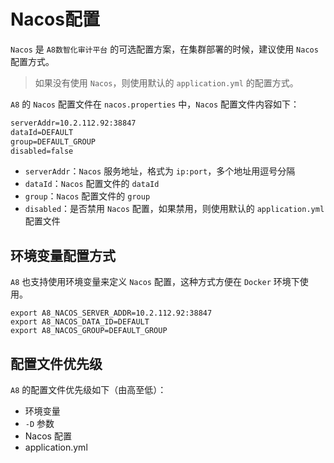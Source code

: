 # Nacos配置

`Nacos` 是 `A8数智化审计平台` 的可选配置方案，在集群部署的时候，建议使用 `Nacos`配置方式。

> 如果没有使用 `Nacos`，则使用默认的 `application.yml` 的配置方式。

`A8` 的 `Nacos` 配置文件在 `nacos.properties` 中，`Nacos` 配置文件内容如下：

```txt
serverAddr=10.2.112.92:38847
dataId=DEFAULT
group=DEFAULT_GROUP
disabled=false
```

- `serverAddr`：`Nacos` 服务地址，格式为 `ip:port`，多个地址用逗号分隔
- `dataId`：`Nacos` 配置文件的 `dataId`
- `group`：`Nacos` 配置文件的 `group`
- `disabled`：是否禁用 `Nacos` 配置，如果禁用，则使用默认的 `application.yml` 配置文件

## 环境变量配置方式

`A8` 也支持使用环境变量来定义 `Nacos` 配置，这种方式方便在 `Docker` 环境下使用。

```shell
export A8_NACOS_SERVER_ADDR=10.2.112.92:38847
export A8_NACOS_DATA_ID=DEFAULT
export A8_NACOS_GROUP=DEFAULT_GROUP
```

## 配置文件优先级

`A8` 的配置文件优先级如下（由高至低）：

- 环境变量
- `-D` 参数
- Nacos 配置
- application.yml